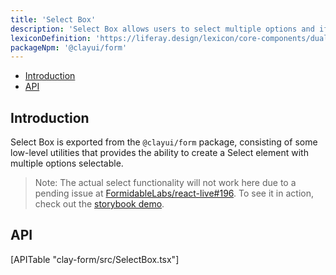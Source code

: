 ```yaml
---
title: 'Select Box'
description: 'Select Box allows users to select multiple options and if needed the ability to reorder selected options.'
lexiconDefinition: 'https://liferay.design/lexicon/core-components/dual-listbox/'
packageNpm: '@clayui/form'
---
```



<div class="nav-toc-absolute">
<div class="nav-toc">

-   [Introduction](#introduction)
-   [API](#api)

</div>
</div>

## Introduction

Select Box is exported from the `@clayui/form` package, consisting of some low-level utilities that provides the ability to create a Select element with multiple options selectable.

> Note: The actual select functionality will not work here due to a pending issue at [FormidableLabs/react-live#196](https://github.com/FormidableLabs/react-live/issues/196). To see it in action, check out the [storybook demo](https://storybook.clayui.com/?path=/story/components-clayselectbox--default).

<SelectBox />

## API

<div>[APITable "clay-form/src/SelectBox.tsx"]</div>
